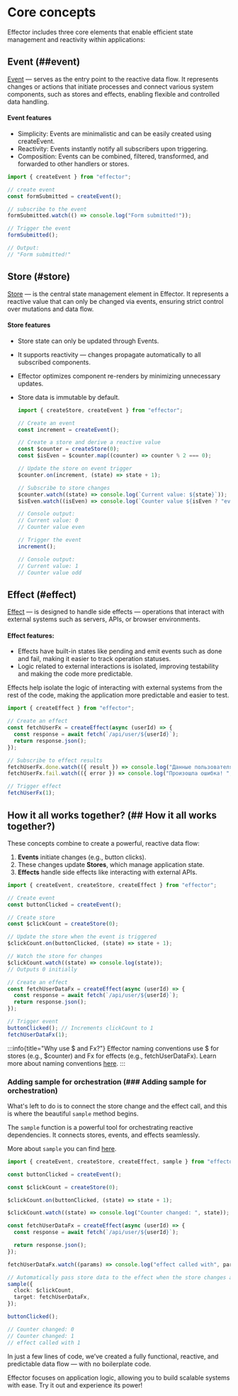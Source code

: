 ---
---

# Core concepts

Effector includes three core elements that enable efficient state management and reactivity within applications:

## Event (##event)

[Event](/en/api/effector/Event) — serves as the entry point to the reactive data flow. It represents changes or actions that initiate processes and connect various system components, such as stores and effects, enabling flexible and controlled data handling.

#### Event features

- Simplicity: Events are minimalistic and can be easily created using createEvent.
- Reactivity: Events instantly notify all subscribers upon triggering.
- Composition: Events can be combined, filtered, transformed, and forwarded to other handlers or stores.

```js
import { createEvent } from "effector";

// create event
const formSubmitted = createEvent();

// subscribe to the event
formSubmitted.watch(() => console.log("Form submitted!"));

// Trigger the event
formSubmitted();

// Output:
// "Form submitted!"
```

## Store (#store)

[Store](/en/api/effector/Store) — is the central state management element in Effector. It represents a reactive value that can only be changed via events, ensuring strict control over mutations and data flow.

#### Store features

- Store state can only be updated through Events.
- It supports reactivity — changes propagate automatically to all subscribed components.
- Effector optimizes component re-renders by minimizing unnecessary updates.
- Store data is immutable by default.

  ```js
  import { createStore, createEvent } from "effector";

  // Create an event
  const increment = createEvent();

  // Create a store and derive a reactive value
  const $counter = createStore(0);
  const $isEven = $counter.map((counter) => counter % 2 === 0);

  // Update the store on event trigger
  $counter.on(increment, (state) => state + 1);

  // Subscribe to store changes
  $counter.watch((state) => console.log(`Current value: ${state}`));
  $isEven.watch((isEven) => console.log(`Counter value ${isEven ? "even" : "odd"}`));

  // Console output:
  // Current value: 0
  // Counter value even

  // Trigger the event
  increment();

  // Console output:
  // Current value: 1
  // Counter value odd
  ```

## Effect (#effect)

[Effect](/en/api/effector/Effect) — is designed to handle side effects — operations that interact with external systems such as servers, APIs, or browser environments.

#### Effect features:

- Effects have built-in states like pending and emit events such as done and fail, making it easier to track operation statuses.
- Logic related to external interactions is isolated, improving testability and making the code more predictable.

Effects help isolate the logic of interacting with external systems from the rest of the code, making the application more predictable and easier to test.

```js
import { createEffect } from "effector";

// Create an effect
const fetchUserFx = createEffect(async (userId) => {
  const response = await fetch(`/api/user/${userId}`);
  return response.json();
});

// Subscribe to effect results
fetchUserFx.done.watch(({ result }) => console.log("Данные пользователя:", result));
fetchUserFx.fail.watch(({ error }) => console.log("Произошла ошибка! ", error));

// Trigger effect
fetchUserFx(1);
```

## How it all works together? (## How it all works together?)

These concepts combine to create a powerful, reactive data flow:

1. **Events** initiate changes (e.g., button clicks).
2. These changes update **Stores**, which manage application state.
3. **Effects** handle side effects like interacting with external APIs.

```ts
import { createEvent, createStore, createEffect } from "effector";

// Create event
const buttonClicked = createEvent();

// Create store
const $clickCount = createStore(0);

// Update the store when the event is triggered
$clickCount.on(buttonClicked, (state) => state + 1);

// Watch the store for changes
$clickCount.watch((state) => console.log(state));
// Outputs 0 initially

// Create an effect
const fetchUserDataFx = createEffect(async (userId) => {
  const response = await fetch(`/api/user/${userId}`);
  return response.json();
});

// Trigger event
buttonClicked(); // Increments clickCount to 1
fetchUserDataFx(1);
```

:::info{title="Why use $ and Fx?"}
Effector naming conventions use $ for stores (e.g., $counter) and Fx for effects (e.g., fetchUserDataFx). Learn more about naming conventions [here](/en/conventions/naming).
:::

### Adding sample for orchestration (### Adding sample for orchestration)

What's left to do is to connect the store change and the effect call, and this is where the beautiful `sample` method begins.

The `sample` function is a powerful tool for orchestrating reactive dependencies. It connects stores, events, and effects seamlessly.

More about `sample` you can find [here](/en/api/effector/sample).

```ts
import { createEvent, createStore, createEffect, sample } from "effector";

const buttonClicked = createEvent();

const $clickCount = createStore(0);

$clickCount.on(buttonClicked, (state) => state + 1);

$clickCount.watch((state) => console.log("Counter changed: ", state));

const fetchUserDataFx = createEffect(async (userId) => {
  const response = await fetch(`/api/user/${userId}`);

  return response.json();
});

fetchUserDataFx.watch((params) => console.log("effect called with", params));

// Automatically pass store data to the effect when the store changes and call it
sample({
  clock: $clickCount,
  target: fetchUserDataFx,
});

buttonClicked();

// Counter changed: 0
// Counter changed: 1
// effect called with 1
```

In just a few lines of code, we’ve created a fully functional, reactive, and predictable data flow — with no boilerplate code.

Effector focuses on application logic, allowing you to build scalable systems with ease. Try it out and experience its power!
